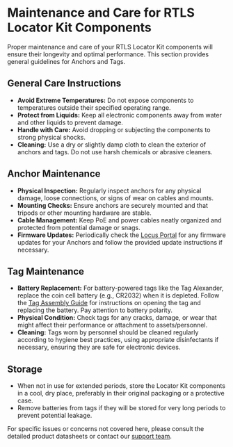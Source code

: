 # Maintenance and Care for RTLS Locator Kit Components

Proper maintenance and care of your RTLS Locator Kit components will ensure their longevity and optimal performance. This section provides general guidelines for Anchors and Tags.

## General Care Instructions

- **Avoid Extreme Temperatures:** Do not expose components to temperatures outside their specified operating range.
- **Protect from Liquids:** Keep all electronic components away from water and other liquids to prevent damage.
- **Handle with Care:** Avoid dropping or subjecting the components to strong physical shocks.
- **Cleaning:** Use a dry or slightly damp cloth to clean the exterior of anchors and tags. Do not use harsh chemicals or abrasive cleaners.

## Anchor Maintenance

- **Physical Inspection:** Regularly inspect anchors for any physical damage, loose connections, or signs of wear on cables and mounts.
- **Mounting Checks:** Ensure anchors are securely mounted and that tripods or other mounting hardware are stable.
- **Cable Management:** Keep PoE and power cables neatly organized and protected from potential damage or snags.
- **Firmware Updates:** Periodically check the [Locus Portal](https://portal.locusconnect.com) for any firmware updates for your Anchors and follow the provided update instructions if necessary.

## Tag Maintenance

- **Battery Replacement:** For battery-powered tags like the Tag Alexander, replace the coin cell battery (e.g., CR2032) when it is depleted. Follow the [Tag Assembly Guide](./LocatorKitAssembly#tag-alexander-asset-unboxing--assembly) for instructions on opening the tag and replacing the battery. Pay attention to battery polarity.
- **Physical Condition:** Check tags for any cracks, damage, or wear that might affect their performance or attachment to assets/personnel.
- **Cleaning:** Tags worn by personnel should be cleaned regularly according to hygiene best practices, using appropriate disinfectants if necessary, ensuring they are safe for electronic devices.

## Storage

- When not in use for extended periods, store the Locator Kit components in a cool, dry place, preferably in their original packaging or a protective case.
- Remove batteries from tags if they will be stored for very long periods to prevent potential leakage.

For specific issues or concerns not covered here, please consult the detailed product datasheets or contact our [support team](/ProjectExecution/Troubleshooting/RaiseSupportTicket).
